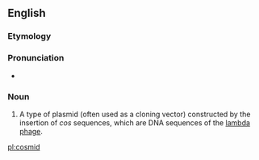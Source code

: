 ==English==

===Etymology===
{{blend|cos|plasmid|lang=en}}

===Pronunciation===
* {{a|US}} {{IPA|ˈkɑzmɪd|lang=en}}

===Noun===
{{en-noun}}
{{wikipedia}}

# {{label|en|genetics}} A type of plasmid (often used as a cloning vector) constructed by the insertion of ''cos'' sequences, which are DNA sequences of the [[lambda phage]].

[[pl:cosmid]]